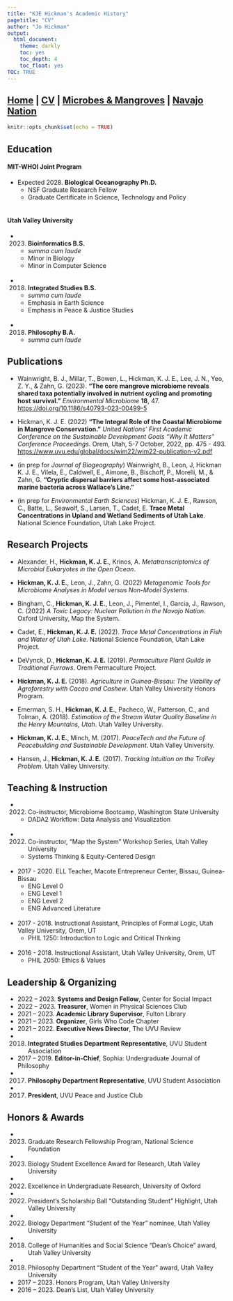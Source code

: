 ```yaml
---
title: "KJE Hickman's Academic History"
pagetitle: "CV"
author: "Jo Hickman"
output:
  html_document:
    theme: darkly
    toc: yes
    toc_depth: 4
    toc_float: yes
TOC: TRUE
---
```


## [Home](https://kjehickman.github.io/) | [CV](https://kjehickman.github.io/CV/index.html) | [Microbes & Mangroves](https://kjehickman.github.io/Final_Project/index.html) | [Navajo Nation](https://kjehickman.github.io/Navajo_Nation/index.html)


```r
knitr::opts_chunk$set(echo = TRUE)
```

## Education

#### MIT-WHOI Joint Program

* Expected 2028.  __Biological Oceanography Ph.D.__
  + NSF Graduate Research Fellow
  + Graduate Certificate in Science, Technology and Policy
<br><br>

#### Utah Valley University

* 2023.  __Bioinformatics B.S.__
  + _summa cum laude_
  + Minor in Biology
  + Minor in Computer Science
<br><br>
* 2018.  __Integrated Studies B.S.__
  + _summa cum laude_
  + Emphasis in Earth Science
  + Emphasis in Peace & Justice Studies
<br><br>
* 2018.  __Philosophy B.A.__
  + _summa cum laude_


## Publications

* Wainwright, B. J., Millar, T., Bowen, L., Hickman, K. J. E., Lee, J. N., Yeo, Z. Y., & Zahn, G. (2023). __“The core mangrove microbiome reveals shared taxa potentially involved in nutrient cycling and promoting host survival.”__ _Environmental Microbiome_ __18__, 47. [https://doi.org/10.1186/s40793-023-00499-5](https://doi.org/10.1186/s40793-023-00499-5)

* Hickman, K. J. E. (2022) __“The Integral Role of the Coastal Microbiome in Mangrove Conservation.”__ _United Nations’ First Academic Conference on the Sustainable Development Goals “Why It Matters” Conference Proceedings_. Orem, Utah, 5-7 October, 2022, pp. 475 - 493. [https://www.uvu.edu/global/docs/wim22/wim22-publication-v2.pdf](https://www.uvu.edu/global/docs/wim22/wim22-publication-v2.pdf)

* (in prep for _Journal of Biogeography_) Wainwright, B., Leon, J, Hickman K. J. E., Vilela, E., Caldwell, E., Aimone, B., Bischoff, P., Morelli, M., & Zahn, G. __“Cryptic dispersal barriers affect some host-associated marine bacteria across Wallace's Line.”__

* (in prep for _Environmental Earth Sciences_) Hickman, K. J. E., Rawson, C., Batte, L., Seawolf, S., Larsen, T., Cadet, E. __Trace Metal Concentrations in Upland and Wetland Sediments of Utah Lake__. National Science Foundation, Utah Lake Project.


## Research Projects

* Alexander, H., __Hickman, K. J. E.__, Krinos, A. _Metatranscriptomics of Microbial Eukaryotes in the Open Ocean_. 

*	__Hickman, K. J. E.__, Leon, J., Zahn, G. (2022) _Metagenomic Tools for Microbiome Analyses in Model versus Non-Model Systems_. 

* Bingham, C., __Hickman, K. J. E.__, Leon, J., Pimentel, I., Garcia, J., Rawson, C. (2022) _A Toxic Legacy: Nuclear Pollution in the Navajo Nation_. Oxford University, Map the System. 

* Cadet, E., __Hickman, K. J. E.__ (2022). _Trace Metal Concentrations in Fish and Water of Utah Lake_. National Science Foundation, Utah Lake Project.

* DeVynck, D., __Hickman, K. J. E.__ (2019). _Permaculture Plant Guilds in Traditional Furrows_. Orem Permaculture Project. 

*	__Hickman, K. J. E.__ (2018). _Agriculture in Guinea-Bissau: The Viability of Agroforestry with Cacao and Cashew_. Utah Valley University Honors Program.

* Emerman, S. H., __Hickman, K. J. E.__, Pacheco, W., Patterson, C., and Tolman, A. (2018). _Estimation of the Stream Water Quality Baseline in the Henry Mountains, Utah_. Utah Valley University.

* __Hickman, K. J. E.__, Minch, M. (2017). _PeaceTech and the Future of Peacebuilding and Sustainable Development_. Utah Valley University.

* Hansen, J., __Hickman, K. J. E.__ (2017). _Tracking Intuition on the Trolley Problem_. Utah Valley University.


## Teaching & Instruction

* 2022. Co-instructor, Microbiome Bootcamp, Washington State University
    + DADA2 Workflow: Data Analysis and Visualization
<br><br>

* 2022. Co-instructor, "Map the System" Workshop Series, Utah Valley University
  + Systems Thinking & Equity-Centered Design
<br><br>

*	2017 - 2020. ELL Teacher, Macote Entrepreneur Center, Bissau, Guinea-Bissau
    +	ENG Level 0
    + ENG Level 1
    + ENG Level 2
    + ENG Advanced Literature
<br><br>

*	2017 - 2018. Instructional Assistant, Principles of Formal Logic, Utah Valley University, Orem, UT
    +	PHIL 1250: Introduction to Logic and Critical Thinking
<br><br>

*	2016 - 2018. Instructional Assistant, Utah Valley University, Orem, UT
    +	PHIL 2050: Ethics & Values


## Leadership & Organizing

* 2022 – 2023. __Systems and Design Fellow__,  Center for Social Impact
<br>
* 2022 – 2023. __Treasurer__,  Women in Physical Sciences Club 
<br>
* 2021 – 2023. __Academic Library Supervisor__,  Fulton Library
<br>
* 2021 – 2023. __Organizer__,  Girls Who Code Chapter
<br>
* 2021 – 2022. __Executive News Director__,  The UVU Review
<br>
* 2018. __Integrated Studies Department Representative__,  UVU Student Association
<br>
*	2017 – 2019. __Editor-in-Chief__,  Sophia: Undergraduate Journal of Philosophy
<br>
* 2017. __Philosophy Department Representative__,  UVU Student Association
<br>
* 2017. __President__, UVU Peace and Justice Club
<br>


## Honors & Awards

*	2023. Graduate Research Fellowship Program, National Science Foundation
<br>
*	2023. Biology Student Excellence Award for Research, Utah Valley University
<br>
*	2022. Excellence in Undergraduate Research, University of Oxford
<br>
*	2022. President’s Scholarship Ball “Outstanding Student” Highlight, Utah Valley University
<br>
*	2022. Biology Department “Student of the Year” nominee, Utah Valley University
<br>
*	2018. College of Humanities and Social Science “Dean’s Choice” award, Utah Valley University
<br>
*	2018. Philosophy Department “Student of the Year” award, Utah Valley University
<br>
*	2017 – 2023. Honors Program, Utah Valley University
<br>
*	2016 – 2023. Dean’s List, Utah Valley University

<br><br>
